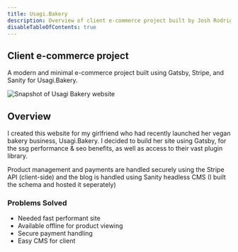```yaml
---
title: Usagi.Bakery
description: Overview of client e-commerce project built by Josh Rodriguez
disableTableOfContents: true
---
```


## Client e-commerce project

A modern and minimal e-commerce project built using Gatsby, Stripe, and Sanity for Usagi.Bakery.

<img
  src="https://res.cloudinary.com/jrod-cdn/image/upload/v1616444143/portfolio%20assets/usagiBakery-desktop_oycdxx.jpg"
  alt="Snapshot of Usagi Bakery website"
/>

## Overview

I created this website for my girlfriend who had recently launched her vegan bakery business, Usagi.Bakery. I decided to build her site using Gatsby, for the ssg performance & seo benefits, as well as access to their vast plugin library.

Product management and payments are handled securely using the Stripe API (client-side) and the blog is handled using Sanity headless CMS (I built the schema and hosted it seperately)

### Problems Solved

- Needed fast performant site
- Available offline for product viewing
- Secure payment handling
- Easy CMS for client

